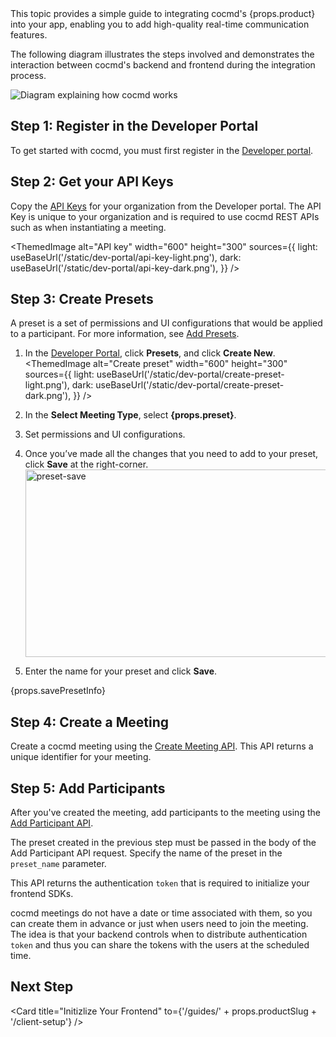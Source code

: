 
<span>
  This topic provides a simple guide to integrating cocmd's {props.product} into
  your app, enabling you to add high-quality real-time communication features.
</span>

The following diagram illustrates the steps involved and demonstrates the interaction between cocmd's backend and frontend during the integration process.

![Diagram explaining how cocmd works](/static/home/how-dyte-works-v2.png)

## Step 1: Register in the Developer Portal

To get started with cocmd, you must first register in the [Developer portal](https://dev.cocmd.ai).

## Step 2: Get your API Keys

Copy the [API Keys](https://dev.cocmd.ai/apikeys) for your organization from
the Developer portal. The API Key is unique to your organization and is
required to use cocmd REST APIs such as when instantiating a meeting.

<ThemedImage
  alt="API key"
  width="600"
  height="300"
  sources={{
    light: useBaseUrl('/static/dev-portal/api-key-light.png'),
    dark: useBaseUrl('/static/dev-portal/api-key-dark.png'),
  }}
/>

## Step 3: Create Presets

A preset is a set of permissions and UI configurations that would be
applied to a participant. For more information, see [Add Presets](/guides/capabilities/presets).

1. In the [Developer Portal](https://dev.cocmd.ai/), click **Presets**, and click **Create New**.
   <ThemedImage
     alt="Create preset"
     width="600"
     height="300"
     sources={{
       light: useBaseUrl('/static/dev-portal/create-preset-light.png'),
       dark: useBaseUrl('/static/dev-portal/create-preset-dark.png'),
     }}
   />
2. <span>
     In the <b>Select Meeting Type</b>, select <b>{props.preset}</b>.
   </span>
   <ThemedImage
     alt="Create preset"
     width="600"
     height="300"
     sources={{
       light: useBaseUrl('/static/preset/' + props.presetType + '.png'),
       dark: useBaseUrl('/static/preset/' + props.presetType + '.png'),
     }}
   />

3. Set permissions and UI configurations.

4. Once you’ve made all the changes that you need to add to your preset, click **Save** at the right-corner.
   <img
     src="/static/preset/savepreset.png"
     width="600"
     height="300"
     alt="preset-save"
   />
5. Enter the name for your preset and click **Save**.

<span>{props.savePresetInfo}</span>

## Step 4: Create a Meeting

Create a cocmd meeting using the [Create Meeting API](/api#/operations/create_meeting). This API returns a unique identifier for your meeting.

## Step 5: Add Participants

After you've created the meeting, add participants to the meeting using the [Add Participant API](/api#/operations/add_participant).

The preset created in the previous step must be passed in the body of the Add Participant API request. Specify the name of the preset in the `preset_name` parameter.

This API returns the authentication `token` that is required to initialize your frontend SDKs.

cocmd meetings do not have a date or time associated with them, so you can create
them in advance or just when users need to join the meeting. The idea is that
your backend controls when to distribute authentication `token` and thus you can share the
tokens with the users at the scheduled time.

## Next Step

<Card
  title="Initizlize Your Frontend"
  to={'/guides/' + props.productSlug + '/client-setup'}
/>
